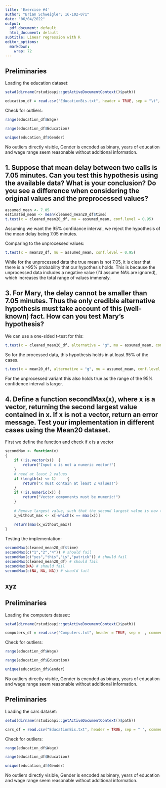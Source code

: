 ```yaml
---
title: 'Exercise #4'
author: "Brian Schweigler; 16-102-071"
date: "06/04/2022"
output:
  pdf_document: default
  html_document: default
subtitle: Linear regression with R 
editor_options: 
  markdown: 
    wrap: 72
---
```


## Preliminaries
Loading the education dataset:

```r
setwd(dirname(rstudioapi::getActiveDocumentContext()$path))

education_df = read.csv("EducationBis.txt", header = TRUE, sep = "\t", comment.char = "#")
```

Check for outliers:


```r
range(education_df$Wage)
```

```r
range(education_df$Education)
```

```r
unique(education_df$Gender)
```
No outliers directly visible, Gender is encoded as binary, years of education and wage range seem reasonable without additional information.

\newpage

## 1. Suppose that mean delay between two calls is 7.05 minutes. Can you test this hypothesis using the available data? What is your conclusion? Do you see a difference when considering the original values and the preprocessed values?


```r
assumed_mean <- 7.05
estimated_mean <- mean(cleaned_mean20_df$time)
t.test(x = cleaned_mean20_df, mu = assumed_mean, conf.level = 0.95)
```

Assuming we want the 95% confidance interval, we reject the hypothesis of the mean delay being 7.05 minutes.

Comparing to the unprocessed values:
```r
t.test(x = mean20_df, mu = assumed_mean, conf.level = 0.95)
```

While for the unprocessed data the true mean is not 7.05, it is clear that there is a >95% probability that our hypothesis holds. This is because the unprocessed data includes a negative value (I'd assume NA's are ignored), which increases the total range of values immensly.

\newpage

## 3. For Mary, the delay cannot be smaller than 7.05 minutes. Thus the only credible alternative hypothesis must take account of this (well-known) fact. How can you test Mary’s hypothesis?

We can use a one-sided t-test for this:

```r
t.test(x = cleaned_mean20_df, alternative = "g", mu = assumed_mean, conf.level = 0.95)
```
So for the processed data, this hypothesis holds in at least 95% of the cases.

```r
t.test(x = mean20_df, alternative = "g", mu = assumed_mean, conf.level = 0.95)
```
For the unprocessed variant this also holds true as the range of the 95% confidence interval is larger.

\newpage

## 4. Define a function secondMax(x), where x is a vector, returning the second largest value contained in x. If x is not a vector, return an error message. Test your implementation in different cases using the Mean20 dataset. 

First we define the function and check if x is a vector
```r
secondMax <- function(x)
{
	if (!is.vector(x))	{
		return("Input x is not a numeric vector!")
	}
	# need at least 2 values
	if (length(x) <= 1) 	{
		return("x must contain at least 2 values!")
	}
	if (!is.numeric(x)) {
		return("Vector components must be numeric!")
	}
	
	# Remove largest value, such that the second largest value is now the largest
	x_without_max <- x[-which(x == max(x))]
	
	return(max(x_without_max))
}

```


Testing the implementation:
```r
secondMax(cleaned_mean20_df$time)
secondMax(c("1","2","4")) # should fail
secondMax(c("yes","this","is","patrick")) # should fail
secondMax(cleaned_mean20_df) # should fail
secondMax(NA) # should fail
secondMax(c(NA, NA, NA)) # should fail
```

\newpage

## xyz

## Preliminaries
Loading the computers dataset:

```r
setwd(dirname(rstudioapi::getActiveDocumentContext()$path))

computers_df = read.csv("Computers.txt", header = TRUE, sep =  , comment.char = "#")
```

Check for outliers:


```r
range(education_df$Wage)
```

```r
range(education_df$Education)
```

```r
unique(education_df$Gender)
```
No outliers directly visible, Gender is encoded as binary, years of education and wage range seem reasonable without additional information.

\newpage

## Preliminaries
Loading the cars dataset:

```r
setwd(dirname(rstudioapi::getActiveDocumentContext()$path))

cars_df = read.csv("EducationBis.txt", header = TRUE, sep = " ", comment.char = "#")
```

Check for outliers:


```r
range(education_df$Wage)
```

```r
range(education_df$Education)
```

```r
unique(education_df$Gender)
```
No outliers directly visible, Gender is encoded as binary, years of education and wage range seem reasonable without additional information.

\newpage
